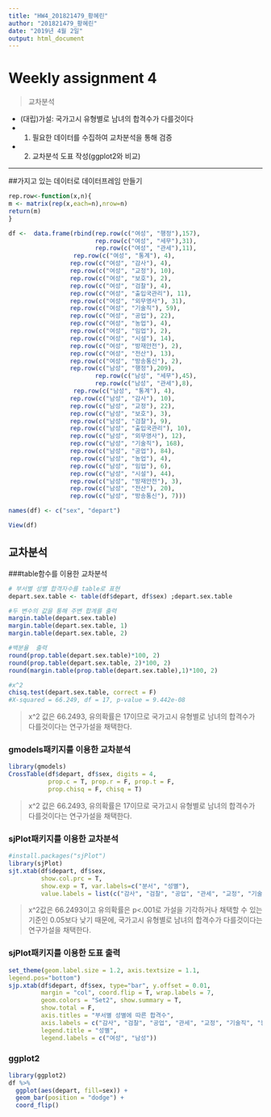 ---
title: "HW4_201821479_황혜린"
author: "201821479_황혜린"
date: "2019년 4월 2일"
output: html_document
---

# Weekly assignment 4

>교차분석

* (대립)가설: 국가고시 유형별로 남녀의 합격수가 다를것이다
* 1) 필요한 데이터를 수집하여 교차분석을 통해 검증
* 2) 교차분석 도표 작성(ggplot2와 비교)


***


##가지고 있는 데이터로 데이터프레임 만들기 
```{r}
rep.row<-function(x,n){ 
m <- matrix(rep(x,each=n),nrow=n) 
return(m)
}

df <-  data.frame(rbind(rep.row(c("여성", "행정"),157),
                        rep.row(c("여성", "세무"),31),
                        rep.row(c("여성", "관세"),11),
                  rep.row(c("여성", "통계"), 4),
                 rep.row(c("여성", "감사"), 4),
                 rep.row(c("여성", "교정"), 10),
                 rep.row(c("여성", "보호"), 2),
                 rep.row(c("여성", "검찰"), 4),
                 rep.row(c("여성", "출입국관리"), 11),
                 rep.row(c("여성", "외무영사"), 31),
                 rep.row(c("여성", "기술직"), 59),
                 rep.row(c("여성", "공업"), 22),
                 rep.row(c("여성", "농업"), 4),
                 rep.row(c("여성", "임업"), 2),
                 rep.row(c("여성", "시설"), 14),
                 rep.row(c("여성", "방재안전"), 2),
                 rep.row(c("여성", "전산"), 13),
                 rep.row(c("여성", "방송통신"), 2),
                 rep.row(c("남성", "행정"),209),
                        rep.row(c("남성", "세무"),45),
                        rep.row(c("남성", "관세"),8),
                  rep.row(c("남성", "통계"), 4),
                 rep.row(c("남성", "감사"), 10),
                 rep.row(c("남성", "교정"), 22),
                 rep.row(c("남성", "보호"), 3),
                 rep.row(c("남성", "검찰"), 9),
                 rep.row(c("남성", "출입국관리"), 10),
                 rep.row(c("남성", "외무영사"), 12),
                 rep.row(c("남성", "기술직"), 168),
                 rep.row(c("남성", "공업"), 84),
                 rep.row(c("남성", "농업"), 4),
                 rep.row(c("남성", "임업"), 6),
                 rep.row(c("남성", "시설"), 44),
                 rep.row(c("남성", "방재안전"), 3),
                 rep.row(c("남성", "전산"), 20),
                 rep.row(c("남성", "방송통신"), 7)))

names(df) <- c("sex", "depart")

View(df)
```


## 교차분석 

###table함수를 이용한 교차분석 
```{r}
# 부서별 성별 합격자수를 table로 표현 
depart.sex.table <- table(df$depart, df$sex) ;depart.sex.table

#두 변수의 값을 통해 주변 합계를 출력
margin.table(depart.sex.table)
margin.table(depart.sex.table, 1)
margin.table(depart.sex.table, 2)

#백분율  출력 
round(prop.table(depart.sex.table)*100, 2)
round(prop.table(depart.sex.table, 2)*100, 2)
round(margin.table(prop.table(depart.sex.table),1)*100, 2)

#x^2
chisq.test(depart.sex.table, correct = F)
#X-squared = 66.249, df = 17, p-value = 9.442e-08

```
>x^2 값은 66.2493, 유의확률은 17이므로 국가고시 유형별로 남녀의 합격수가 다를것이다는 연구가설을 채택한다.

### gmodels패키지를 이용한 교차분석 
```{r}
library(gmodels)
CrossTable(df$depart, df$sex, digits = 4, 
           prop.c = T, prop.r = F, prop.t = F,
           prop.chisq = F, chisq = T)
```
>x^2 값은 66.2493, 유의확률은 17이므로 국가고시 유형별로 남녀의 합격수가 다를것이다는 연구가설을 채택한다.


### sjPlot패키지를 이용한 교차분석
```{r}
#install.packages("sjPlot")
library(sjPlot)
sjt.xtab(df$depart, df$sex, 
         show.col.prc = T, 
         show.exp = T, var.labels=c("분서", "성별"), 
         value.labels = list(c("감사", "검찰", "공업", "관세", "교정", "기술직", "농업", "방송통신", "방재안전", "보호", "세무", "시설", "외무영사", "임업", "전산", "출입국관리", "통계", "행정"), c("남성", "여성")), encoding="EUC-KR")
```

>x^2값은 66.2493이고 유의확률은 p<.001로 가설을 기각하거나 채택할 수 있는 기준인 0.05보다 낮기 때문에, 국가고시 유형별로 남녀의 합격수가 다를것이다는 연구가설을 채택한다.

### sjPlot패키지를 이용한 도표 출력
```{r}
set_theme(geom.label.size = 1.2, axis.textsize = 1.1,
legend.pos="bottom")
sjp.xtab(df$depart, df$sex, type="bar", y.offset = 0.01,
         margin = "col", coord.flip = T, wrap.labels = 7,
         geom.colors = "Set2", show.summary = T,
         show.total = F, 
         axis.titles = "부서별 성별에 따른 합격수", 
         axis.labels = c("감사", "검찰", "공업", "관세", "교정", "기술직", "농업", "방송통신", "방재안전", "보호", "세무", "시설", "외무영사", "임업", "전산", "출입국관리", "통계", "행정"), 
         legend.title = "성별", 
         legend.labels = c("여성", "남성"))
```

### ggplot2
```{r}
library(ggplot2)
df %>% 
  ggplot(aes(depart, fill=sex)) +
  geom_bar(position = "dodge") +
  coord_flip() 

```
